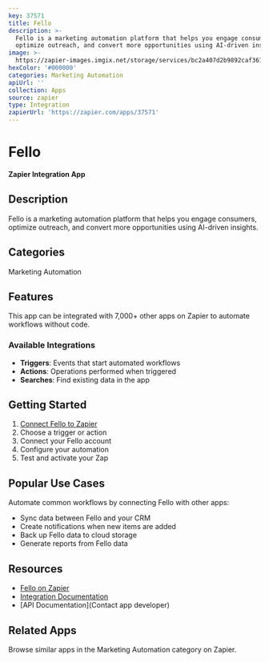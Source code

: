 ```yaml
---
key: 37571
title: Fello
description: >-
  Fello is a marketing automation platform that helps you engage consumers,
  optimize outreach, and convert more opportunities using AI-driven insights.
image: >-
  https://zapier-images.imgix.net/storage/services/bc2a407d2b9892caf361cb3c684c9259.png?auto=format%2Ccompress&ixlib=python-3.0.0&q=50
hexColor: '#000000'
categories: Marketing Automation
apiUrl: ''
collection: Apps
source: zapier
type: Integration
zapierUrl: 'https://zapier.com/apps/37571'
---
```

# Fello

**Zapier Integration App**

## Description

Fello is a marketing automation platform that helps you engage consumers, optimize outreach, and convert more opportunities using AI-driven insights.

## Categories

Marketing Automation

## Features

This app can be integrated with 7,000+ other apps on Zapier to automate workflows without code.

### Available Integrations

- **Triggers**: Events that start automated workflows
- **Actions**: Operations performed when triggered
- **Searches**: Find existing data in the app

## Getting Started

1. [Connect Fello to Zapier](https://zapier.com/apps/37571)
2. Choose a trigger or action
3. Connect your Fello account
4. Configure your automation
5. Test and activate your Zap

## Popular Use Cases

Automate common workflows by connecting Fello with other apps:

- Sync data between Fello and your CRM
- Create notifications when new items are added
- Back up Fello data to cloud storage
- Generate reports from Fello data

## Resources

- [Fello on Zapier](https://zapier.com/apps/37571)
- [Integration Documentation](https://zapier.com/apps/37571/integrations)
- [API Documentation](Contact app developer)

## Related Apps

Browse similar apps in the Marketing Automation category on Zapier.
